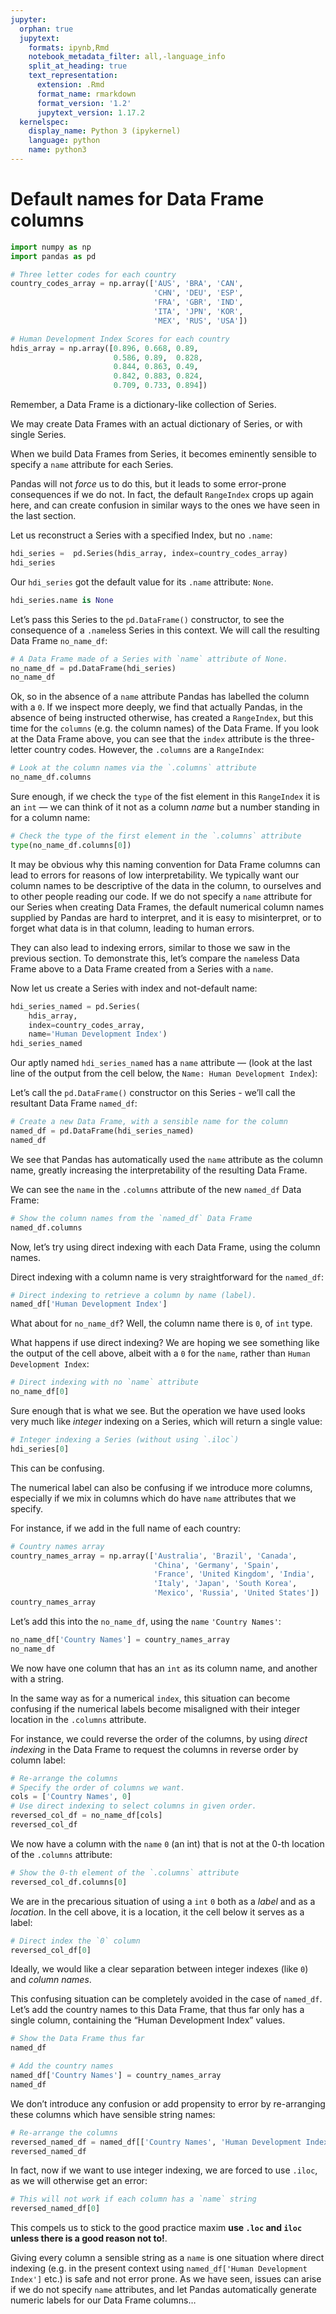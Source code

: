 ```yaml
---
jupyter:
  orphan: true
  jupytext:
    formats: ipynb,Rmd
    notebook_metadata_filter: all,-language_info
    split_at_heading: true
    text_representation:
      extension: .Rmd
      format_name: rmarkdown
      format_version: '1.2'
      jupytext_version: 1.17.2
  kernelspec:
    display_name: Python 3 (ipykernel)
    language: python
    name: python3
---
```


# Default names for Data Frame columns

```python
import numpy as np
import pandas as pd
```

```python
# Three letter codes for each country
country_codes_array = np.array(['AUS', 'BRA', 'CAN',
                                'CHN', 'DEU', 'ESP',
                                'FRA', 'GBR', 'IND',
                                'ITA', 'JPN', 'KOR',
                                'MEX', 'RUS', 'USA'])

# Human Development Index Scores for each country
hdis_array = np.array([0.896, 0.668, 0.89,
                       0.586, 0.89,  0.828,
                       0.844, 0.863, 0.49,
                       0.842, 0.883, 0.824,
                       0.709, 0.733, 0.894])
```

Remember, a Data Frame is a dictionary-like collection of Series.

We may create Data Frames with an actual dictionary of Series, or with single
Series.

When we build Data Frames from Series, it becomes eminently sensible to specify
a `name` attribute for each Series.

Pandas will not *force* us to do this, but it leads to some error-prone
consequences if we do not. In fact, the default `RangeIndex` crops up again
here, and can create confusion in similar ways to the ones we have seen in the
last section.

Let us reconstruct a Series with a specified Index, but no `.name`:

```python
hdi_series =  pd.Series(hdis_array, index=country_codes_array)
hdi_series
```

Our `hdi_series` got the default value for its `.name` attribute: `None`.

```python
hdi_series.name is None
```

Let's pass this Series to the `pd.DataFrame()` constructor, to see the
consequence of a `.name`less Series in this context.  We will call the resulting
Data Frame `no_name_df`:

```python
# A Data Frame made of a Series with `name` attribute of None.
no_name_df = pd.DataFrame(hdi_series)
no_name_df
```

Ok, so in the absence of a `name` attribute Pandas has labelled the column with a `0`. If we inspect more deeply, we find that actually Pandas, in the absence of being instructed otherwise, has created a `RangeIndex`, but this time for the `columns` (e.g. the column names) of the Data Frame. If you look at the Data Frame above, you can see that the `index` attribute is the three-letter country codes. However, the `.columns` are a `RangeIndex`:

```python
# Look at the column names via the `.columns` attribute
no_name_df.columns
```

Sure enough, if we check the `type` of the fist element in this `RangeIndex`
it is an `int` — we can think of it not as a column *name* but a number
standing in for a column name:

```python
# Check the type of the first element in the `.columns` attribute
type(no_name_df.columns[0])
```

It may be obvious why this naming convention for Data Frame columns can lead
to errors for reasons of low interpretability. We typically want our column
names to be descriptive of the data in the column, to ourselves and to other
people reading our code. If we do not specify a `name` attribute for our
Series when creating Data Frames, the default numerical column names supplied
by Pandas are hard to interpret, and it is easy to misinterpret, or to forget
what data is in that column, leading to human errors.

They can also lead to indexing errors, similar to those we saw in the previous
section. To demonstrate this, let's compare the `name`less Data Frame above to
a Data Frame created from a Series with a `name`.

Now let us create a Series with index and not-default name:

```python
hdi_series_named = pd.Series(
    hdis_array,
    index=country_codes_array,
    name='Human Development Index')
hdi_series_named
```

Our aptly named `hdi_series_named` has a `name` attribute — (look at the
last line of the output from the cell below, the `Name: Human Development
Index`):

Let's call the `pd.DataFrame()` constructor on this Series - we'll call the
resultant Data Frame `named_df`:

```python
# Create a new Data Frame, with a sensible name for the column
named_df = pd.DataFrame(hdi_series_named)
named_df
```

We see that Pandas has automatically used the `name` attribute as the column
name, greatly increasing the interpretability of the resulting Data Frame.

We can see the `name` in the `.columns` attribute of the new  `named_df` Data
Frame:

```python
# Show the column names from the `named_df` Data Frame
named_df.columns
```

Now, let's try using direct indexing with each Data Frame, using the column names.

Direct indexing with a column name is very straightforward for the `named_df`:

```python
# Direct indexing to retrieve a column by name (label).
named_df['Human Development Index']
```

What about for `no_name_df`? Well, the column name there is `0`, of `int`
type.

What happens if use direct indexing? We are hoping we see something like the
output of the cell above, albeit with a `0` for the `name`, rather than `Human
Development Index`:

```python
# Direct indexing with no `name` attribute
no_name_df[0]
```

Sure enough that is what we see. But the operation we have used looks very
much like *integer* indexing on a Series, which will return a single value:

```python
# Integer indexing a Series (without using `.iloc`)
hdi_series[0]
```

This can be confusing.

The numerical label can also be confusing if we introduce more columns,
especially if we mix in columns which do have `name` attributes that we
specify.

For instance, if we add in the full name of each country:

```python
# Country names array
country_names_array = np.array(['Australia', 'Brazil', 'Canada',
                                'China', 'Germany', 'Spain',
                                'France', 'United Kingdom', 'India',
                                'Italy', 'Japan', 'South Korea',
                                'Mexico', 'Russia', 'United States'])
country_names_array
```

Let's add this into the `no_name_df`, using the `name` `'Country Names'`:

```python
no_name_df['Country Names'] = country_names_array
no_name_df
```

We now have one column that has an `int` as its column name, and another with
a string.

In the same way as for a numerical `index`, this situation can become
confusing if the numerical labels become misaligned with their integer
location in the `.columns` attribute.

For instance, we could reverse the order of the columns, by using *direct indexing* in the Data Frame to request the columns in reverse order by column label:

```python
# Re-arrange the columns
# Specify the order of columns we want.
cols = ['Country Names', 0]
# Use direct indexing to select columns in given order.
reversed_col_df = no_name_df[cols]
reversed_col_df
```

We now have a column with the `name` `0` (an int) that is not at the 0-th location of the `.columns` attribute:

```python
# Show the 0-th element of the `.columns` attribute
reversed_col_df.columns[0]
```

We are in the precarious situation of using a `int` `0` both as a *label* and
as a *location*. In the cell above, it is a location, it the cell below it
serves as a label:

```python
# Direct index the `0` column
reversed_col_df[0]
```

Ideally, we would like a clear separation between integer indexes (like `0`)
and *column names*.

This confusing situation can be completely avoided in the case of `named_df`. Let's add the country names to this Data Frame, that thus far only has a single column, containing the "Human Development Index" values.

```python
# Show the Data Frame thus far
named_df
```

```python
# Add the country names
named_df['Country Names'] = country_names_array
named_df
```

We don't introduce any confusion or add propensity to error by re-arranging
these columns which have sensible string names:

```python
# Re-arrange the columns
reversed_named_df = named_df[['Country Names', 'Human Development Index']]
reversed_named_df
```

In fact, now if we want to use integer indexing, we are forced to use `.iloc`,
as we will otherwise get an error:

```python
# This will not work if each column has a `name` string
reversed_named_df[0]
```

This compels us to stick to the good practice maxim **use `.loc` and `iloc`
unless there is a good reason not to!**.

Giving every column a sensible string as a `name` is one situation where
direct indexing (e.g. in the present context using `named_df['Human
Development Index']` etc.) is safe and not error prone. As we have seen,
issues can arise if we do not specify `name` attributes, and let Pandas
automatically generate numeric labels for our Data Frame columns...
